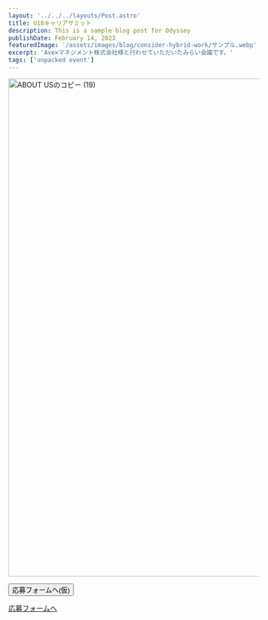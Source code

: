 ```yaml
---
layout: '../../../layouts/Post.astro'
title: U18キャリアサミット
description: This is a sample blog post for Odyssey
publishDate: February 14, 2023
featuredImage: '/assets/images/blog/consider-hybrid-work/サンプル.webp'
excerpt: 'Avexマネジメント株式会社様と行わせていただいたみらい会議です。'
tags: ['unpacked event']
---
```


<picture>
  <img
    src="/assets/images/home/ABOUT USのコピー (19).jpg"
    alt="ABOUT USのコピー (19)"
    id="about-us-image"
    style="width: 1000px; height: auto;"
  />
</picture>

<button type="button">応募フォームへ(仮)</button>

<a href="https://docs.google.com/forms/d/10IV_Bekcu-dpwpBp28jnL6jW1Gh7jlzSwJGbpj8Q_58/prefill" class="button-link">応募フォームへ</a>
